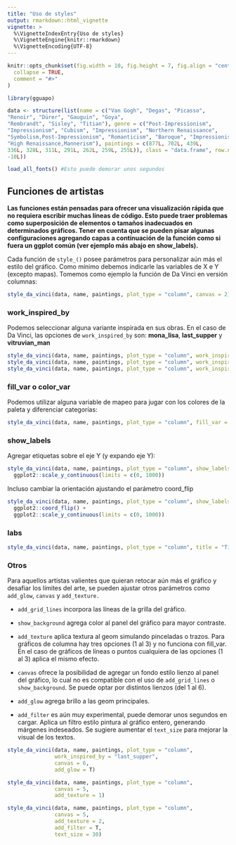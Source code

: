 ```yaml
---
title: "Uso de styles"
output: rmarkdown::html_vignette
vignette: >
  %\VignetteIndexEntry{Uso de styles}
  %\VignetteEngine{knitr::rmarkdown}
  %\VignetteEncoding{UTF-8}
---
```


```r
knitr::opts_chunk$set(fig.width = 10, fig.height = 7, fig.align = "center",
  collapse = TRUE,
  comment = "#>"
)
```

```r
library(gguapo)
```

```r
data <- structure(list(name = c("Van Gogh", "Degas", "Picasso", 
"Renoir", "Dürer", "Gauguin", "Goya", 
"Rembrandt", "Sisley", "Titian"), genre = c("Post-Impressionism", 
"Impressionism", "Cubism", "Impressionism", "Northern Renaissance", 
"Symbolism,Post-Impressionism", "Romanticism", "Baroque", "Impressionism", 
"High Renaissance,Mannerism"), paintings = c(877L, 702L, 439L, 
336L, 328L, 311L, 291L, 262L, 259L, 255L)), class = "data.frame", row.names = c(NA, 
-10L))

load_all_fonts() #Esto puede demorar unos segundos
```

## Funciones de artistas

**Las funciones están pensadas para ofrecer una visualización rápida que no requiera escribir muchas líneas de código. Esto puede traer problemas como superposición de elementos o tamaños inadecuados en determinados gráficos. Tener en cuenta que se pueden pisar algunas configuraciones agregando capas a continuación de la función como si fuera un ggplot común (ver ejemplo más abajo en show_labels).**

Cada función de `style_()` posee parámetros para personalizar aún más el estilo del gráfico. Como mínimo debemos indicarle las variables de X e Y (excepto mapas). Tomemos como ejemplo la función de Da Vinci en versión columnas:

```r
style_da_vinci(data, name, paintings, plot_type = "column", canvas = 2)
```

### work_inspired_by

Podemos seleccionar alguna variante inspirada en sus obras. En el caso de Da Vinci, las opciones de `work_inspired_by` son: **mona_lisa**, **last_supper** y **vitruvian_man**

```r

style_da_vinci(data, name, paintings, plot_type = "column", work_inspired_by = "mona_lisa")
style_da_vinci(data, name, paintings, plot_type = "column", work_inspired_by = "last_supper")
style_da_vinci(data, name, paintings, plot_type = "column", work_inspired_by = "vitruvian_man")

```

### fill_var o color_var

Podemos utilizar alguna variable de mapeo para jugar con los colores de la paleta y diferenciar categorías:

```r
style_da_vinci(data, name, paintings, plot_type = "column", fill_var = genre)
```

### show_labels

Agregar etiquetas sobre el eje Y (y expando eje Y):

```r
style_da_vinci(data, name, paintings, plot_type = "column", show_labels = T) +
  ggplot2::scale_y_continuous(limits = c(0, 1000))
```

Incluso cambiar la orientación ajustando el parámetro coord_flip

```r
style_da_vinci(data, name, paintings, plot_type = "column", show_labels = T, coord_flip = T) +
  ggplot2::coord_flip() +
  ggplot2::scale_y_continuous(limits = c(0, 1000))
```

### labs

```r
style_da_vinci(data, name, paintings, plot_type = "column", title = "Título", subtitle = "Subtítulo", caption = "Leyenda")
```

### Otros

Para aquellos artistas valientes que quieran retocar aún más el gráfico y desafiar los límites del arte, se pueden ajustar otros parámetros como `add_glow`, `canvas` y `add_texture.` 

- `add_grid_lines` incorpora las líneas de la grilla del gráfico.

- `show_background` agrega color al panel del gráfico para mayor contraste.

- `add_texture` aplica textura al geom simulando pinceladas o trazos. Para gráficos de columna hay tres opciones (1 al 3) y no funciona con fill_var. En el caso de gráficos de líneas o puntos cualquiera de las opciones (1 al 3) aplica el mismo efecto.

- `canvas` ofrece la posibilidad de agregar un fondo estilo lienzo al panel del gráfico, lo cual no es compatible con el uso de `add_grid_lines` o `show_background`. Se puede optar por distintos lienzos (del 1 al 6).

- `add_glow` agrega brillo a las geom principales.

- `add_filter` es aún muy experimental, puede demorar unos segundos en cargar. Aplica un filtro estilo pintura al gráfico entero, generando márgenes indeseados. Se sugiere aumentar el `text_size` para mejorar la visual de los textos.


```r
style_da_vinci(data, name, paintings, plot_type = "column",
               work_inspired_by = "last_supper", 
               canvas = 6, 
               add_glow = T)
```


```r
style_da_vinci(data, name, paintings, plot_type = "column",
               canvas = 5, 
               add_texture = 1)
```

```r
style_da_vinci(data, name, paintings, plot_type = "column",
               canvas = 5, 
               add_texture = 2,
               add_filter = T,
               text_size = 30)
```
